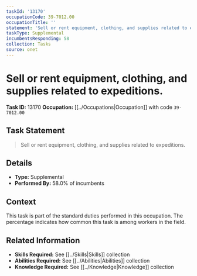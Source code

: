 ```yaml
---
taskId: '13170'
occupationCode: 39-7012.00
occupationTitle: ''
statement: 'Sell or rent equipment, clothing, and supplies related to expeditions.'
taskType: Supplemental
incumbentsResponding: 58
collection: Tasks
source: onet
---
```

# Sell or rent equipment, clothing, and supplies related to expeditions.

**Task ID:** 13170
**Occupation:** [[../Occupations|Occupation]] with code `39-7012.00`

## Task Statement

> Sell or rent equipment, clothing, and supplies related to expeditions.

## Details

- **Type:** Supplemental
- **Performed By:** 58.0% of incumbents

## Context

This task is part of the standard duties performed in this occupation. The percentage indicates how common this task is among workers in the field.

## Related Information

- **Skills Required:** See [[../Skills|Skills]] collection
- **Abilities Required:** See [[../Abilities|Abilities]] collection
- **Knowledge Required:** See [[../Knowledge|Knowledge]] collection
